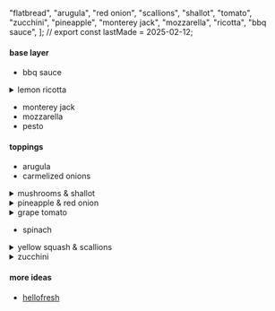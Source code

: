   "flatbread",
  "arugula",
  "red onion",
  "scallions",
  "shallot",
  "tomato",
  "zucchini",
  "pineapple",
  "monterey jack",
  "mozzarella",
  "ricotta",
  "bbq sauce",
];
// export const lastMade = 2025-02-12;

#### base layer

- bbq sauce

<details>
<summary>lemon ricotta</summary>

in a small bowl, combine **ricotta**, half the **lemon zest**, 1 tsp **olive oil**, and **lemon juice** to taste. season with **salt** and **pepper**.

</details>

- monterey jack
- mozzarella
- pesto

#### toppings

- arugula
- carmelized onions

<details>
  <summary>mushrooms & shallot</summary>

heat a large drizzle of **olive oil** in a large pan over medium-high heat. add **mushrooms** and **shallot**, then season. cook, stirring, until browned and softened, 8-10 minutes. season with **salt** and **pepper**; remove pan from heat.

top baked flatbreads with truffle oil.

</details>
<details>
  <summary>pineapple & red onion</summary>

drain **pineapple** over a small bowl, reserving **juice**. stir ¼ of the **onion**, ~2.5 tsp **red wine vinegar**, and a pinch of **salt** into bowl with juice. set aside.

heat a drizzle of **oil** in a large pan over medium heat. add remaining **onion** and cook, stirring and adding splashes of **water** as necessary to prevent sticking, until softened, 6-8 minutes.

once cooked onion is softened, increase heat under pan to medium high. add **pineapple** and another drizzle of **oil**; cook, stirring, until pineapple is lightly browned, 2-3 minutes. stir in remaining **vinegar**. cook, stirring, until onion and pineapple are caramelized and jammy, 1-2 minutes more. turn off heat and season with **salt** and **pepper**.

top baked flatbreads with the pickled onions.

</details>
<details>
  <summary>grape tomato</summary>

in a small bowl, combine halved **grape tomatoes**, **garlic**, and a drizzle of **olive oil**. season with **salt** and **pepper**.

</details>

- spinach

<details>
  <summary>yellow squash & scallions</summary>

heat a drizzle of **olive oil** in a pan over medium-high heat. add thinly sliced **scallions** and cook until fragrant, about 30 seconds. add **yellow squash** and cook until soft and lightly browned, 5-6 minutes, tossing. season with **salt** and **pepper**.

</details>
<details>
  <summary>zucchini</summary>

heat a drizzle of **olive oil** in a large pan over medium-high heat. add **zucchini** and cook, stirring, until lightly browned and softened, 5-6 minutes. season with **salt** and **pepper**. turn off heat.

</details>

#### more ideas

- [hellofresh](https://www.hellofresh.com/recipes/flatbread-recipes)

